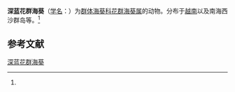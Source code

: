 {{Speciesbox
| name = 深蓝花群海葵
| status = 
| status_system = 
| image = 
| genus = Zoanthus
| species = cyanoides
| authority = (Pax et Muller, 1957)<ref name='id9834'>{{cite web| url =http://www.bioinfo.cn/db05/BjdwSpecies.php?action=view&id=9834| title =深蓝花群海葵| work =《中国动物物种编目数据库》| publisher =中国科学院微生物研究所| author =中国科学院动物研究所| accessdate =2009-04-16| deadurl =yes| archiveurl =https://web.archive.org/web/20160305101248/http://www.bioinfo.cn/db05/BjdwSpecies.php?action=view&id=9834| archivedate =2016-03-05}}</ref>
}}

'''深蓝花群海葵'''（[[学名|学名]]：{{lang|la|''Zoanthus cyanoides''}}）为[[群体海葵科|群体海葵科]][[花群海葵属|花群海葵属]]的动物。分布于[[越南|越南]]以及南海西沙群岛等。<ref name='id9834'/>

== 参考文献 ==
{{reflist}}

{{Wikispecies|Zoanthus cyanoides}}
{{Taxonbar|from=Q3949878}}

[[Category:花群海葵属|深蓝花群海葵]]


{{Cnidarian-stub}}